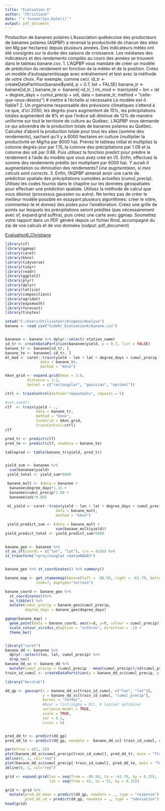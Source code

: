 ---
title: "Evaluation_6"
author: "Christiane"
date: "`r format(Sys.Date())`"
output: pdf_document
---

Production de bananes polaires
L'Association québécoise des producteurs de bananes polaires (AQPBP) a recensé la productivité de chacun des sites (en Mg par hectares) depuis plusieurs années. Des indicateurs météo ont été consignés sur la durée des saisons de croissance. Les médianes des indicateurs et des rendements compilés au cours des années se trouvent dans le tableau banane.csv.
1. L'AQPBP vous mandate de créer un modèle de prédiction du rendement en fonction de la météo et de la position.
Créez un modèle d'autoapprentissage avec entraînement et test avec la méthode de votre choix. Par exemple, comme ceci.
id_tr <- createDataPartition(banane$yield, p = 0.7, list = FALSE)
banane_tr <- banane[id_tr, ]
banane_te <- banane[-id_tr, ]
ml_mod <- train(yield ~ lon + lat + degree_days + cumul_precip + sdi,
             data = banane_tr,
             method = "celle-que-vous-desirez") # mettre à l'échelle si nécessaire
Le modèle est-il fiable?
2. Un organisme responsable des prévisions climatiques s'attend à ce que, d'ici 2050, les degrés-jours augmentent de 15%, les précipitations totales augmentent de 8% et que l'indice sdi diminue de 12% de manière uniforme sur tout le territoire de culture au Québec. L'AQPBP vous demande ce qui adviendra de la production totale de bananes polaires au Québec.
Calculez d'abord la production totale pour tous les sites (somme des rendements), sachant qu'il y a 6000 hectares en culture (multiplier la productivité en Mg/ha  par 6000 ha). Prenez le tableau initial et multipliez la colonne degrés-jour par 1.15, la colonne des précipitations par 1.08 et la colonne des sdi par 0.88. Puis utilisez la fonction predict pour prédire le rendement à l'aide du modèle que vous avez créé en (1). Enfin, effectuez la somme des rendements prédits (en multipliant par 6000 ha). Y aurait-il augmentation ou diminution des rendements? *Une augmentaion, si mes calculs sont corrects.*
3. Enfin, l'AQPBP aimerait avoir une carte de prédiction spatiale des précipitations cumulées actuelles (cumul_precip).
Utilisez les codes fournis dans le chapitre sur les données géospatiales pour effectuer une prédiction spatiale. Utilisez la méthode de calcul que vous désirez (processus gaussien ou autre). Ne tentez pas de créer le meilleur modèle possible en essayant plusieurs algorithmes: créer le vôtre, commentez-le et donnez des pistes pour l'amélioration. Créez une grille de points sur lesquels les précipitations seront prédites (pas nécessairement avec sf, expand.grid suffira), puis créez une carte avec ggmap.
Soumettez votre rapport dans un PDF généré depuis un fichier Rmd, accompagné du zip de vos calculs et de vos données (output: pdf_document)



[Evaluation6_Christiane]("https://github.com/chtdelia/evaluation5/blob/master/Christiane_git_6.Rmd")

```{r}
library(sf)
library(ggmap)
library(caret)
library(kknn)
library(tidyverse)
library(tidyr)
library(readr)
library(ggplot2)
library(plyr)
library(dplyr)
library(lattice)
library(compositions)
library(agridat)
library(expsmooth)
library(forecast)
library(tinytex)

setwd("C:/Users/Utilisateur/Dropbox/Analyse") 
banane <- read_csv("CodeR/_Evaluation6/banane.csv")


bananee <- banane %>% dplyr::select(-station_name)
id_tr <- createDataPartition(bananee$yield, p = 0.7, list = FALSE) 
banane_tr <- bananee[id_tr, ]
banane_te <- bananee[-id_tr, ]
ml_mod <- caret::train(yield ~ lon + lat + degree_days + cumul_precip + sdi,
                data = banane_tr,
                method = "kknn") 

kknn_grid <- expand.grid(kmax = 3:6, 
          distance = 1:2, 
          kernel = c("rectangular", "gaussian", "optimal"))

ctrl <- trainControl(method="repeatedcv", repeats = 5)

#set.seed()
clf  <- train(yield ~ .,
              data = banane_tr,
              method = "kknn",
              tuneGrid = kknn_grid,
              trainControl=ctrl)
clf

pred_tr <- predict(clf)
pred_te <- predict(clf, newdata = banane_te)

tablepred <- table(banane_tr$yield, pred_tr)


yield_sum <- bananee %>%
  sum(bananee$yield) 
 yield_total <- yield_sum*6000

 banane_mult <- (data = bananee +
  bananee$degree_days*1.15 +
  bananee$cumul_precip*1.08 +
  bananee$sdi*0.88)
 
 ml_yield <- caret::train(yield ~ lon + lat + degree_days + cumul_precip + sdi,
                       data = banane_mult,
                       method = "kknn")

 yield_predict_sum <- (data = banane_mult +
                       sum(banane_mult$yield))
yield_predict_total <- yield_predict_sum*6000

 
banane_geo <- bananee %>%
st_as_sf(coords = c("lon", "lat"), crs = 4326) %>%
st_transform("+proj=longlat +datumNAD83")


banane_geo %>% st_coordinates() %>% summary()

banane_map <- get_stamenmap(bbox=c(left = -80.50, right = -61.70, bottom = 42, top = 51), 
              zoom=7, maptype="terrain")

banane_coord <- banane_geo %>%
  st_coordinates()%>%
  as_tibble() %>%
  mutate(cumul_precip = banane_geo$cumul_precip,
         degree_days = banane_geo$degree_days)

ggmap(banane_map) +
  geom_point(data = banane_coord, aes(x=X, y=Y, colour = cumul_precip)) +
  scale_colour_viridis_c(option = "inferno", direction = -1) +
  theme_bw() 


library("caret")
banane_dd <- bananee %>% 
  dplyr::select(lon, lat, cumul_precip) %>% 
  drop_na()
banane_dd_sc <- banane_dd %>% 
  mutate(cumul_precip = (cumul_precip - mean(cumul_precip))/sd(cumul_precip))
train_id_cumul <- createDataPartition(y = banane_dd_sc$cumul_precip, p = 0.7, list = FALSE)

library("kernlab")

dd_gp <- gausspr(x = banane_dd_sc[train_id_cumul, c("lon", "lat")],
                 y = banane_dd_sc[train_id_cumul, "cumul_precip"],
                 kernel = "rbfdot",
                 #kpar = list(sigma = 01), # laisser optimiser
                 variance.model = TRUE,
                 scale = TRUE,
                 var = 0.1,
                 cross = 5)


pred_dd_tr <- predict(dd_gp)
pred_dd_te <- predict(dd_gp, newdata =  banane_dd_sc[-train_id_cumul, c("lon", "lat")])

par(mfrow = c(1, 2))
plot(banane_dd_sc$cumul_precip[train_id_cumul], pred_dd_tr, main = "Train prediction", xlab = "mesuré", ylab = "prédit")
abline(0, 1, col="red")
plot(banane_dd_sc$cumul_precip[-train_id_cumul], pred_dd_te, main = "Test prediction", xlab = "mesuré", ylab = "prédit")
abline(0, 1, col="red")

grid <- expand.grid(lon = seq(from = -80.50, to = -61.70, by = 0.25),
                    lat = seq(from = 42, to = 51, by = 0.25))

grid <- grid %>% 
  mutate(pred_dd_mean = predict(dd_gp, newdata = ., type = "response") * sd(banane_dd$cumul_precip) + mean(banane_dd$cumul_precip),
         pred_dd_sd = predict(dd_gp, newdata = ., type = "sdeviation") * sd(banane_dd$cumul_precip))
head(grid)


  
```

